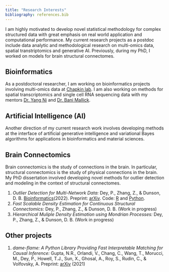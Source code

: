 ```yaml
---
title: "Research Interests"
bibliography: references.bib
---
```


I am highly motivated to develop novel statistical methodology for complex structured data with great emphasis on real world application and computational performance. My current research projects as a postdoc include data analytic and methodological research on multi-omics data, spatial transtriptomics and generative AI. Previously, during my PhD, I worked on models for brain structural connectomes.

## Bioinformatics

As a postdoctoral researcher, I am working on bioinformatics projects involving multi-omics data at [Chapkin lab](https://chapkinlab.tamu.edu/ "Chapkin Lab"). I am also working on methods for spatial transcriptomics and single cell RNA sequencing data with my mentors [Dr. Yang Ni](https://web.stat.tamu.edu/~yni/ "Dr. Yang Ni") and [Dr. Bani Mallick](https://web.stat.tamu.edu/~bmallick/ "Dr. Bani Mallick").

## Artificial Intelligence (AI)

Another direction of my current research work involves developing methods at the interface of artificial generative intelligence and variational Bayes algorithms for applications in bioinformatics and material sciences.

## Brain Connectomics

Brain connectomics is the study of connections in the brain. In particular, structural connectomics is the study of physical connections in the brain. My PhD dissertation involved developing novel methods for outlier detection and modeling in the context of structural connectomes.

1.  *Outlier Detection for Multi-Network Data:* Dey, P., Zhang, Z., & Dunson, D. B. [Bioinformatics](https://doi.org/10.1093/bioinformatics/btac431)(2022). Preprint: [arXiv](https://arxiv.org/abs/2205.06398). Code: [R](https://github.com/pritamdey/ODIN-r) and [Python](https://github.com/pritamdey/ODIN-python).
2.  *Fast Scalable Density Estimation for Continuous Structural Connectomics:* Dey, P., Zhang, Z., & Dunson, D. B. (Work in progress)
3.  *Hierarchical Muliple Density Estimation using Mondrian Processes:* Dey, P., Zhang, Z., & Dunson, D. B. (Work in progress)

## Other projects

1.  *dame-flame: A Python Library Providing Fast Interpretable Matching for Causal Inference:* Gupta, N.R., Orlandi, V., Chang, C., Wang, T., Morucci, M., Dey, P., Howell, T.J., Sun, X., Ghosal, A., Roy, S., Rudin, C., & Volfovsky, A. Preprint: [arXiv](https://arxiv.org/abs/2101.01867) (2021)
